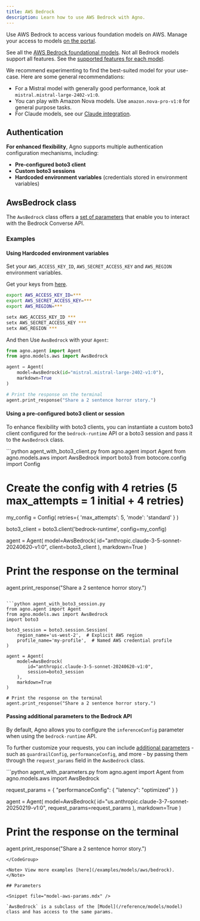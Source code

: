 ```yaml
---
title: AWS Bedrock
description: Learn how to use AWS Bedrock with Agno.
---
```


Use AWS Bedrock to access various foundation models on AWS. Manage your access to models [on the portal](https://us-east-1.console.aws.amazon.com/bedrock/home?region=us-east-1#/model-catalog).

See all the [AWS Bedrock foundational models](https://docs.aws.amazon.com/bedrock/latest/userguide/models-supported.html). Not all Bedrock models support all features. See the [supported features for each model](https://docs.aws.amazon.com/bedrock/latest/userguide/conversation-inference-supported-models-features.html).

We recommend experimenting to find the best-suited model for your use-case. Here are some general recommendations:

- For a Mistral model with generally good performance, look at `mistral.mistral-large-2402-v1:0`.
- You can play with Amazon Nova models. Use `amazon.nova-pro-v1:0` for general purpose tasks.
- For Claude models, see our [Claude integration](/models/aws-claude).

## Authentication

**For enhanced flexibility**, Agno supports multiple authentication configuration mechanisms, including:  
- **Pre-configured boto3 client**  
- **Custom boto3 sessions**  
- **Hardcoded environment variables** (credentials stored in environment variables)

## AwsBedrock class

The `AwsBedrock` class offers a [set of parameters](#parameters) that enable you to interact with the Bedrock Converse API.

### Examples

#### Using Hardcoded environment variables

Set your `AWS_ACCESS_KEY_ID`, `AWS_SECRET_ACCESS_KEY` and `AWS_REGION` environment variables.

Get your keys from [here](https://us-east-1.console.aws.amazon.com/iam/home?region=us-east-1#/home).

<CodeGroup>

```bash Mac
export AWS_ACCESS_KEY_ID=***
export AWS_SECRET_ACCESS_KEY=***
export AWS_REGION=***
```

```bash Windows
setx AWS_ACCESS_KEY_ID ***
setx AWS_SECRET_ACCESS_KEY ***
setx AWS_REGION ***
```

</CodeGroup>

And then Use `AwsBedrock` with your `Agent`:

<CodeGroup>

```python agent.py
from agno.agent import Agent
from agno.models.aws import AwsBedrock

agent = Agent(
    model=AwsBedrock(id="mistral.mistral-large-2402-v1:0"),
    markdown=True
)

# Print the response on the terminal
agent.print_response("Share a 2 sentence horror story.")
```

</CodeGroup>

#### Using a pre-configured boto3 client or session

To enhance flexibility with boto3 clients, you can instantiate a custom boto3 client configured for the `bedrock-runtime` API or a boto3 session and pass it to the `AwsBedrock` class.

<CodeGroup>
```python agent_with_boto3_client.py
from agno.agent import Agent
from agno.models.aws import AwsBedrock
import boto3
from botocore.config import Config

# Create the config with 4 retries (5 max_attempts = 1 initial + 4 retries)
my_config = Config(
    retries={
        'max_attempts': 5,
        'mode': 'standard'
    }
)

boto3_client = boto3.client('bedrock-runtime', config=my_config)

agent = Agent(
    model=AwsBedrock(
        id="anthropic.claude-3-5-sonnet-20240620-v1:0", 
        client=boto3_client
    ),
    markdown=True
)

# Print the response on the terminal
agent.print_response("Share a 2 sentence horror story.")
```

```python agent_with_boto3_session.py
from agno.agent import Agent
from agno.models.aws import AwsBedrock
import boto3

boto3_session = boto3.session.Session(
    region_name='us-west-2',  # Explicit AWS region
    profile_name='my-profile',  # Named AWS credential profile
)

agent = Agent(
    model=AwsBedrock(
        id="anthropic.claude-3-5-sonnet-20240620-v1:0", 
        session=boto3_session
    ),
    markdown=True
)

# Print the response on the terminal
agent.print_response("Share a 2 sentence horror story.")
```
</CodeGroup>

#### Passing additional parameters to the Bedrock API

By default, Agno allows you to configure the `inferenceConfig` parameter when using the `bedrock-runtime` API.

To further customize your requests, you can include [additional parameters](https://boto3.amazonaws.com/v1/documentation/api/1.37.0/reference/services/bedrock-runtime/client/converse.html) - such as `guardrailConfig`, `performanceConfig`, and more - by passing them through the `request_params` field in the `AwsBedrock` class.

<CodeGroup>
```python agent_with_parameters.py
from agno.agent import Agent
from agno.models.aws import AwsBedrock

request_params = {
    "performanceConfig": {
        "latency": "optimized"
    }
}

agent = Agent(
    model=AwsBedrock(
        id="us.anthropic.claude-3-7-sonnet-20250219-v1:0", 
        request_params=request_params
    ),
    markdown=True
)

# Print the response on the terminal
agent.print_response("Share a 2 sentence horror story.")
```
</CodeGroup>

<Note> View more examples [here](/examples/models/aws/bedrock). </Note>

## Parameters

<Snippet file="model-aws-params.mdx" />

`AwsBedrock` is a subclass of the [Model](/reference/models/model) class and has access to the same params.
